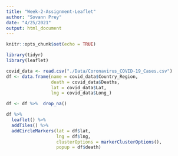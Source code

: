 ```yaml
---
title: "Week-2-Assignment-Leaflet"
author: "Sovann Prey"
date: "4/25/2021"
output: html_document
---
```


```r
knitr::opts_chunk$set(echo = TRUE)
```

```r
library(tidyr)
library(leaflet)

covid_data <- read.csv("./Data/Coronavirus_COVID-19_Cases.csv")
df <- data.frame(name = covid_data$Country_Region, 
                 death = covid_data$Deaths, 
                 lat = covid_data$Lat,
                 lng = covid_data$Long_)

df <- df %>%  drop_na()

df %>% 
  leaflet() %>%
  addTiles() %>%
  addCircleMarkers(lat = df$lat, 
                   lng = df$lng, 
                   clusterOptions = markerClusterOptions(),
                   popup = df$death)

```

